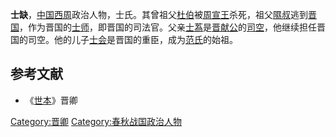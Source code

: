 {{先秦人物信息框
|名稱=士缺
|姓=[[祁姓|祁]]
|氏=[[士氏|士]]
|名=缺
|字=
|别名=士成伯、成伯缺
|别字=
|諡号=成
|官位=
|時代=春秋
|國家=晉國
|身份=[[晉國|晉國]][[士師_(周朝官名)|士師]]
|出生日期=
|逝世日期=
|父=[[士蒍|士蒍]]
|子女=[[士會|士會]]
}}
'''士缺'''，[[中国|中国]][[西周|西周]]政治人物，士氏。其曾祖父[[杜伯|杜伯]]被[[周宣王|周宣王]]杀死，祖父[[隰叔|隰叔]]逃到[[晋国|晋国]]，作为晋国的[[士师_(周朝官名)|士师]]，即晋国的司法官。父亲[[士蒍|士蒍]]是[[晋献公|晋献公]]的[[司空|司空]]，他继续担任晋国的司空。他的儿子[[士会|士会]]是晋国的重臣，成为[[范氏|范氏]]的始祖。
{{start box}}
{{s-before|[[士蒍|士蒍]]}}
{{s-title|[[晋国|晋国]]士氏|前7世纪中期}}
{{s-after|[[士会|士会]]}}
{{end box}}
==参考文献==
*《[[世本|世本]]》晋卿
[[Category:晋卿|Category:晋卿]]
[[Category:春秋战国政治人物|Category:春秋战国政治人物]]